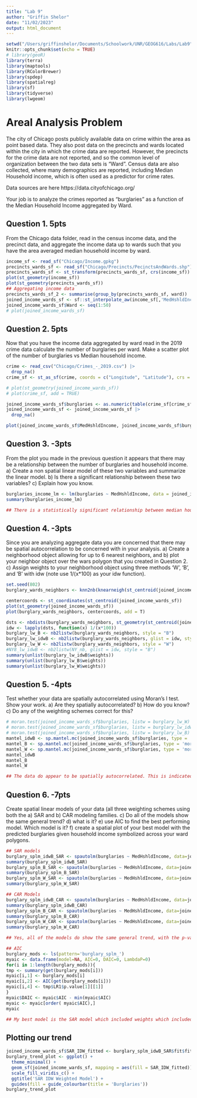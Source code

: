 ```yaml
---
title: "Lab 9"
author: "Griffin Shelor"
date: "11/02/2023"
output: html_document
---
```


```r
setwd("/Users/griffinshelor/Documents/Schoolwork/UNR/GEOG616/Labs/Lab9")
knitr::opts_chunk$set(echo = TRUE)
# library(geoR)
library(terra)
library(maptools)
library(RColorBrewer)
library(spdep)
library(spatialreg)
library(sf)
library(tidyverse)
library(lwgeom)
```

# Areal Analysis Problem

The city of Chicago posts publicly available data on crime within the area as point based data. They also post data on the precincts and wards located within the city in which the crime data are reported. However, the precincts for the crime data are not reported, and so the common level of organization between the two data sets is "Ward". Census data are also collected, where many demographics are reported, including Median Household income, which is often used as a predictor for crime rates.

Data sources are here https://data.cityofchicago.org/

Your job is to analyze the crimes reported as "burglaries" as a function of the Median Household Income aggregated by Ward.

## Question 1. 5pts

From the Chicago data folder, read in the census income data, and the precinct data, and aggregate the income data up to wards such that you have the area averaged median household income by ward. 

```r
income_sf <- read_sf("Chicago/Income.gpkg")
precincts_wards_sf <- read_sf("Chicago/Precincts/PecinctsAndWards.shp")
precincts_wards_sf <- st_transform(precincts_wards_sf, crs(income_sf))
plot(st_geometry(income_sf))
plot(st_geometry(precincts_wards_sf))
## Aggregating income data
precincts_wards_sf_2 <- summarise(group_by(precincts_wards_sf, ward))
joined_income_wards_sf <- sf::st_interpolate_aw(income_sf[,'MedHshldIncome'], precincts_wards_sf_2[,'ward'], extensive = F)
joined_income_wards_sf$Ward <- seq(1:50)
# plot(joined_income_wards_sf)
```

## Question 2. 5pts
Now that you have the income data aggregated by ward read in the 2019 crime data calculate the number of burglaries per ward. Make a scatter plot of the number of burglaries vs Median household income. 
```r
crime <- read_csv("Chicago/Crimes_-_2019.csv") |>
  drop_na()
crime_sf <- st_as_sf(crime, coords = c("Longitude", "Latitude"), crs = crs(income_sf))

# plot(st_geometry(joined_income_wards_sf))
# plot(crime_sf, add = TRUE)

joined_income_wards_sf$burglaries <- as.numeric(table(crime_sf[crime_sf$`Primary Type` == "BURGLARY",]$Ward))
joined_income_wards_sf <- joined_income_wards_sf |>
  drop_na()

plot(joined_income_wards_sf$MedHshldIncome, joined_income_wards_sf$burglaries)
```


## Question 3. -3pts

From the plot you made in the previous question it appears that there may be a relationship between the number of burglaries and household income. a) Create a non spatial linear model of these two variables and summarize the linear model. b) Is there a significant relationship between these two variables? c) Explain how you know.

```r
burglaries_income_lm <- lm(burglaries ~ MedHshldIncome, data = joined_income_wards_sf)
summary(burglaries_income_lm)

## There is a statistically significant relationship between median household income and the number of burglaries in a ward. We can tell because the p-value for the MedHshldIncome coefficient is well below 0.05. This indicates a reasonably high level of significance.
```


## Question 4. -3pts
Since you are analyzing aggregate data you are concerned that there may be spatial autocorrelation to be concerned with in your analysis. a) Create a neighborhood object allowing for up to 6 nearest neighbors, and b) plot your neighbor object over the wars polygon that you created in Question 2. c) Assign weights to your neighborhood object using three methods 'W', 'B', and 'B' with idw (note use 1/(x*100) as your idw function).


```r
set.seed(802)
burglary_wards_neighbors <- knn2nb(knearneigh(st_centroid(joined_income_wards_sf), k = 6))
```


```r
centercoords <- st_coordinates(st_centroid(joined_income_wards_sf))
plot(st_geometry(joined_income_wards_sf))
plot(burglary_wards_neighbors, centercoords, add = T)
```

```r
dsts <- nbdists(burglary_wards_neighbors, st_geometry(st_centroid(joined_income_wards_sf)))
idw <- lapply(dsts, function(x) 1/(x*100))
burglary_lw_B <- nb2listw(burglary_wards_neighbors, style = "B")
burglary_lw_idwB <- nb2listw(burglary_wards_neighbors, glist = idw, style = "B")
burglary_lw_W <- nb2listw(burglary_wards_neighbors, style = "W")
#NY8_lw_idwB <- nb2listw(NY_nb, glist = idw, style = "B")
summary(unlist(burglary_lw_idwB$weights))
summary(unlist(burglary_lw_B$weights))
summary(unlist(burglary_lw_W$weights))

```


## Question 5. -4pts

Test whether your data are spatially autocorrelated using Moran's I test. Show your work. a) Are they spatially autocorrelated? b) How do you know? c) Do any of the weighting schemes correct for this?


```r
# moran.test(joined_income_wards_sf$burglaries, listw = burglary_lw_W)
# moran.test(joined_income_wards_sf$burglaries, listw = burglary_lw_idwB)
# moran.test(joined_income_wards_sf$burglaries, listw = burglary_lw_B)
mantel_idwB <- sp.mantel.mc(joined_income_wards_sf$burglaries, type = 'moran', listw = burglary_lw_idwB, nsim=100)
mantel_B <- sp.mantel.mc(joined_income_wards_sf$burglaries, type = 'moran', listw = burglary_lw_B, nsim=100)
mantel_W <- sp.mantel.mc(joined_income_wards_sf$burglaries, type = 'moran', listw = burglary_lw_W, nsim=100)
mantel_idwB
mantel_B
mantel_W

## The data do appear to be spatially autocorrelated. This is indicated by the low p-values, which are below 0.05 for all of the moran tests. The weighting schemes do not correct for this, since Moran's I cannot always be trusted if there is a hidden confounding variable which may explain the appearance of spatial autocorrelation.
```


## Question 6. -7pts

Create spatial linear models of your data (all three weighting schemes using both the a) SAR and b) CAR modeling families. c) Do all of the models show the same general trend? d) what is it? e) use AIC to find the best performing model. Which model is it? f) create a spatial plot of your best model with the predicted burglaries given household income symbolized across your ward polygons.

```r
## SAR models
burglary_splm_idwB_SAR <- spautolm(burglaries ~ MedHshldIncome, data=joined_income_wards_sf, listw=burglary_lw_idwB)
summary(burglary_splm_idwB_SAR)
burglary_splm_B_SAR <- spautolm(burglaries ~ MedHshldIncome, data=joined_income_wards_sf, listw=burglary_lw_B)
summary(burglary_splm_B_SAR)
burglary_splm_W_SAR <- spautolm(burglaries ~ MedHshldIncome, data=joined_income_wards_sf, listw=burglary_lw_W)
summary(burglary_splm_W_SAR)
```


```r
## CAR Models
burglary_splm_idwB_CAR <- spautolm(burglaries ~ MedHshldIncome, data=joined_income_wards_sf, family = "CAR", listw=burglary_lw_idwB)
summary(burglary_splm_idwB_CAR)
burglary_splm_B_CAR <- spautolm(burglaries ~ MedHshldIncome, data=joined_income_wards_sf, family = "CAR", listw=burglary_lw_B)
summary(burglary_splm_B_CAR)
burglary_splm_W_CAR <- spautolm(burglaries ~ MedHshldIncome, data=joined_income_wards_sf, family = "CAR", listw=burglary_lw_W)
summary(burglary_splm_W_CAR)
```




```r
## Yes, all of the models do show the same general trend, with the p-values all displaying significance and the parameter estimate for median household income being negative and relatively similar values for each model. Essentially, as median household income increased, burglaries in a ward decreases.

## AIC
burglary_mods <- ls(pattern='burglary_splm_')
myaic <- data.frame(model=NA, AIC=0, DAIC=0, LambdaP=0)
for(i in 1:length(burglary_mods)){
tmp <- summary(get(burglary_mods[i]))
myaic[i,1] <- burglary_mods[i]
myaic[i,2] <- AIC(get(burglary_mods[i]))
myaic[i,4] <- tmp$LR1$p.value[1][[1]]
}
myaic$DAIC <- myaic$AIC - min(myaic$AIC)
myaic <- myaic[order( myaic$AIC),]
myaic

## My best model is the SAR model which included weights which included IDW in the weight assigning process. 
```
## Plotting our trend

```r
joined_income_wards_sf$SAR_IDW_fitted <- burglary_splm_idwB_SAR$fit$fitted.values
burglary_trend_plot <- ggplot() +
  theme_minimal() +
  geom_sf(joined_income_wards_sf, mapping = aes(fill = SAR_IDW_fitted)) +
  scale_fill_viridis_c() +
  ggtitle('SAR IDW Weighted Model') +
  guides(fill = guide_colourbar(title = 'Burglaries'))
burglary_trend_plot
```

